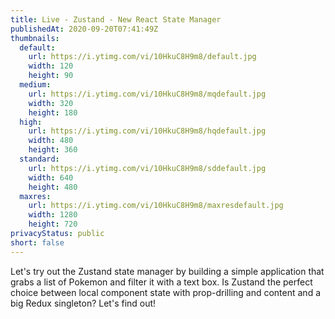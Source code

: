 ```yaml
---
title: Live - Zustand - New React State Manager
publishedAt: 2020-09-20T07:41:49Z
thumbnails:
  default:
    url: https://i.ytimg.com/vi/10HkuC8H9m8/default.jpg
    width: 120
    height: 90
  medium:
    url: https://i.ytimg.com/vi/10HkuC8H9m8/mqdefault.jpg
    width: 320
    height: 180
  high:
    url: https://i.ytimg.com/vi/10HkuC8H9m8/hqdefault.jpg
    width: 480
    height: 360
  standard:
    url: https://i.ytimg.com/vi/10HkuC8H9m8/sddefault.jpg
    width: 640
    height: 480
  maxres:
    url: https://i.ytimg.com/vi/10HkuC8H9m8/maxresdefault.jpg
    width: 1280
    height: 720
privacyStatus: public
short: false
---
```

  
Let's try out the Zustand state manager by building a simple application that grabs a list of Pokemon and filter it with a text box. Is Zustand the perfect choice between local component state with prop-drilling and content and a big Redux singleton? Let's find out!
